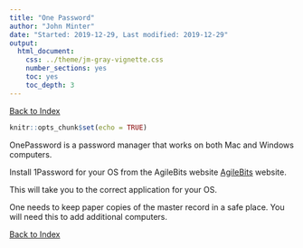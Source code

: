 ```yaml
---
title: "One Password"
author: "John Minter"
date: "Started: 2019-12-29, Last modified: 2019-12-29"
output:
  html_document:
    css: ../theme/jm-gray-vignette.css
    number_sections: yes
    toc: yes
    toc_depth: 3
---
```

[Back to Index](../README.html)

```r
knitr::opts_chunk$set(echo = TRUE)
```

OnePassword is a password manager that works on both Mac and  Windows computers.

Install 1Password for your OS from the AgileBits website [AgileBits](https://agilebits.com/downloads) website.

This will take you to the correct application for your OS.

One needs to keep paper copies of the master record in a safe place.
You will need this to add additional computers.

[Back to Index](../README.html)
